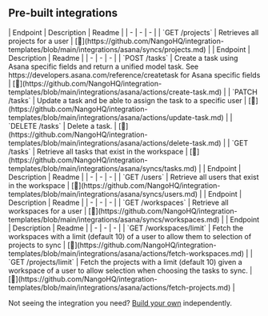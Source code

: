 
## Pre-built integrations

<AccordionGroup>


<Accordion title="Projects">
| Endpoint | Description | Readme |
| - | - | - |
| `GET /projects` | Retrieves all projects for a user | [🔗](https://github.com/NangoHQ/integration-templates/blob/main/integrations/asana/syncs/projects.md) |
</Accordion>


<Accordion title="Tasks">
| Endpoint | Description | Readme |
| - | - | - |
| `POST /tasks` | Create a task using Asana specific fields and return a unified model task. See https://developers.asana.com/reference/createtask for Asana specific fields | [🔗](https://github.com/NangoHQ/integration-templates/blob/main/integrations/asana/actions/create-task.md) |
| `PATCH /tasks` | Update a task and be able to assign the task to a specific user | [🔗](https://github.com/NangoHQ/integration-templates/blob/main/integrations/asana/actions/update-task.md) |
| `DELETE /tasks` | Delete a task. | [🔗](https://github.com/NangoHQ/integration-templates/blob/main/integrations/asana/actions/delete-task.md) |
| `GET /tasks` | Retrieve all tasks that exist in the workspace | [🔗](https://github.com/NangoHQ/integration-templates/blob/main/integrations/asana/syncs/tasks.md) |
</Accordion>


<Accordion title="Users">
| Endpoint | Description | Readme |
| - | - | - |
| `GET /users` | Retrieve all users that exist in the workspace | [🔗](https://github.com/NangoHQ/integration-templates/blob/main/integrations/asana/syncs/users.md) |
</Accordion>


<Accordion title="Workspaces">
| Endpoint | Description | Readme |
| - | - | - |
| `GET /workspaces` | Retrieve all workspaces for a user | [🔗](https://github.com/NangoHQ/integration-templates/blob/main/integrations/asana/syncs/workspaces.md) |
</Accordion>


<Accordion title="Others">
| Endpoint | Description | Readme |
| - | - | - |
| `GET /workspaces/limit` | Fetch the workspaces with a limit (default 10) of a user to allow them to selection of projects to sync | [🔗](https://github.com/NangoHQ/integration-templates/blob/main/integrations/asana/actions/fetch-workspaces.md) |
| `GET /projects/limit` | Fetch the projects with a limit (default 10) given a workspace of a user to allow selection when choosing the tasks to sync. | [🔗](https://github.com/NangoHQ/integration-templates/blob/main/integrations/asana/actions/fetch-projects.md) |
</Accordion>

</AccordionGroup>

<Tip>Not seeing the integration you need? [Build your own](https://docs.nango.dev/guides/custom-integrations/overview) independently.</Tip>
